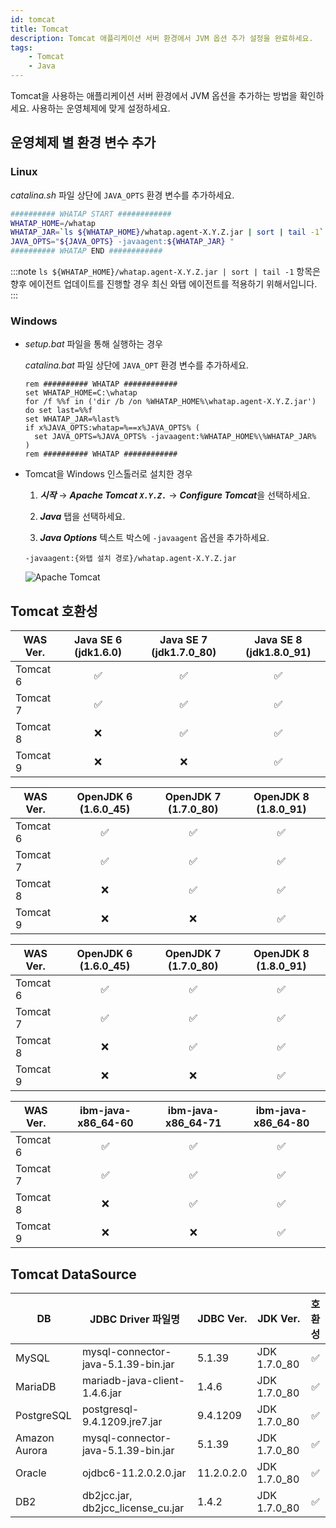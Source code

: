 ```yaml
---
id: tomcat
title: Tomcat
description: Tomcat 애플리케이션 서버 환경에서 JVM 옵션 추가 설정을 완료하세요.
tags:
    - Tomcat
    - Java
---
```


Tomcat을 사용하는 애플리케이션 서버 환경에서 JVM 옵션을 추가하는 방법을 확인하세요. 사용하는 운영체제에 맞게 설정하세요.

## 운영체제 별 환경 변수 추가

### **Linux**

*catalina.sh* 파일 상단에 ```JAVA_OPTS``` 환경 변수를 추가하세요.

```bash text title='{Tomcat 설치 경로}/bin/catalina.sh' showLineNumbers
########## WHATAP START ############
WHATAP_HOME=/whatap
WHATAP_JAR=`ls ${WHATAP_HOME}/whatap.agent-X.Y.Z.jar | sort | tail -1`
JAVA_OPTS="${JAVA_OPTS} -javaagent:${WHATAP_JAR} "
########## WHATAP END ############
```

:::note
```ls ${WHATAP_HOME}/whatap.agent-X.Y.Z.jar | sort | tail -1``` 항목은 향후 에이전트 업데이트를 진행할 경우 최신 와탭 에이전트를 적용하기 위해서입니다.
:::

### **Windows**

* *setup.bat* 파일을 통해 실행하는 경우

  *catalina.bat* 파일 상단에 ```JAVA_OPT``` 환경 변수를 추가하세요.

  ```batch title='{Tomcat 설치 경로}/bin/catalina.bat' {2} showLineNumbers
  rem ########## WHATAP ############
  set WHATAP_HOME=C:\whatap
  for /f %%f in ('dir /b /on %WHATAP_HOME%\whatap.agent-X.Y.Z.jar') do set last=%%f
  set WHATAP_JAR=%last%
  if x%JAVA_OPTS:whatap=%==x%JAVA_OPTS% (
    set JAVA_OPTS=%JAVA_OPTS% -javaagent:%WHATAP_HOME%\%WHATAP_JAR%
  )
  rem ########## WHATAP ############
  ```

* Tomcat을 Windows 인스톨러로 설치한 경우

  1. ***시작*** → ***Apache Tomcat ```X.Y.Z.```*** → ***Configure Tomcat***을 선택하세요.

  1. ***Java*** 탭을 선택하세요.

  1. ***Java Options*** 텍스트 박스에 ```-javaagent``` 옵션을 추가하세요.

  ```text
  -javaagent:{와탭 설치 경로}/whatap.agent-X.Y.Z.jar
  ```

  ![Apache Tomcat](https://img.whatap.io/media/images/tomcat-win.png)

## Tomcat 호환성

| WAS Ver. | Java SE 6 (jdk1.6.0) | Java SE 7 (jdk1.7.0_80) | Java SE 8 (jdk1.8.0_91) |
| -------- | :------------------: | :---------------------: | :---------------------: |
| Tomcat 6 | ✅                   | ✅                      | ✅                      |
| Tomcat 7 | ✅                   | ✅                      | ✅                      |
| Tomcat 8 | ❌                   | ✅                      | ✅                      |
| Tomcat 9 | ❌                   | ❌                      | ✅                      |

| WAS Ver. | OpenJDK 6 (1.6.0_45) | OpenJDK 7 (1.7.0_80) | OpenJDK 8 (1.8.0_91) |
| -------- | :------------------: | :------------------: | :------------------: |
| Tomcat 6 | ✅                   | ✅                   | ✅                   |
| Tomcat 7 | ✅                   | ✅                   | ✅                   |
| Tomcat 8 | ❌                   | ✅                   | ✅                   |
| Tomcat 9 | ❌                   | ❌                   | ✅                   |

| WAS Ver. | OpenJDK 6 (1.6.0_45) | OpenJDK 7 (1.7.0_80) | OpenJDK 8 (1.8.0_91) |
| -------- | :------------------: | :------------------: | :------------------: |
| Tomcat 6 | ✅                   | ✅                   | ✅                   |
| Tomcat 7 | ✅                   | ✅                   | ✅                   |
| Tomcat 8 | ❌                   | ✅                   | ✅                   |
| Tomcat 9 | ❌                   | ❌                   | ✅                   |

| WAS Ver. | ibm-java-x86_64-60 | ibm-java-x86_64-71 | ibm-java-x86_64-80 |
| -------- | :----------------: | :----------------: | :----------------: |
| Tomcat 6 | ✅                 | ✅                 | ✅                 |
| Tomcat 7 | ✅                 | ✅                 | ✅                 |
| Tomcat 8 | ❌                 | ✅                 | ✅                 |
| Tomcat 9 | ❌                 | ❌                 | ✅                 |

## Tomcat DataSource
|DB|JDBC Driver 파일명|JDBC Ver.|JDK Ver.|호환성|
|--|--|--|--|:--:|
|MySQL|mysql-connector-java-5.1.39-bin.jar|5.1.39|JDK 1.7.0_80|✅|
|MariaDB|mariadb-java-client-1.4.6.jar|1.4.6|JDK 1.7.0_80|✅|
|PostgreSQL|postgresql-9.4.1209.jre7.jar|9.4.1209|JDK 1.7.0_80|✅|
|Amazon Aurora|mysql-connector-java-5.1.39-bin.jar|5.1.39|JDK 1.7.0_80|✅|
|Oracle|ojdbc6-11.2.0.2.0.jar|11.2.0.2.0|JDK 1.7.0_80|✅|
|DB2|db2jcc.jar, db2jcc_license_cu.jar|1.4.2|JDK 1.7.0_80|✅|